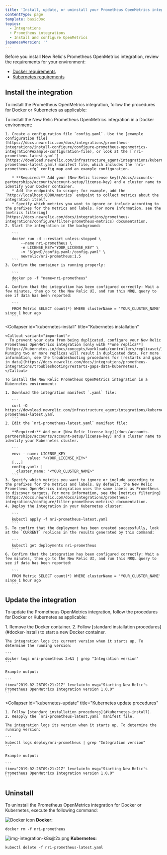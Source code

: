 ```yaml
---
title: 'Install, update, or uninstall your Prometheus OpenMetrics integration'
contentType: page
template: basicDoc
topics:
  - Integrations
  - Prometheus integrations
  - Install and configure OpenMetrics
japaneseVersion: ''
---
```


Before you install New Relic's Prometheus OpenMetrics integration, review the requirements for your environment:

* [Docker requirements](/docs/integrations/prometheus-integrations/get-started/monitor-prometheus-new-relic#OpenMetrics-Compatibility)
* [Kubernetes requirements](/docs/integrations/prometheus-integrations/get-started/monitor-prometheus-new-relic#OpenMetrics-Compatibility)

## Install the integration

To install the Prometheus OpenMetrics integration, follow the procedures for Docker or Kubernetes as applicable:

<CollapserGroup>
  <Collapser
    id="docker-install"
    title="Docker installation"
  >
    To install the New Relic Prometheus OpenMetrics integration in a Docker environment:

    1. Create a configuration file `config.yaml`. Use the [example configuration file](https://docs.newrelic.com/docs/integrations/prometheus-integrations/install-configure/configure-prometheus-openmetrics-integration#example-configuration-file), or look at the [`nri-prometheus-latest.yaml`](https://download.newrelic.com/infrastructure_agent/integrations/kubernetes/nri-prometheus-latest.yaml) manifest file, which includes the `nri-prometheus-cfg` config map and an example configuration.

       * **Required:** Add your [New Relic license key](/docs/accounts-partnerships/accounts/account-setup/license-key) and a cluster name to identify your Docker container.
       * Add the endpoints to scrape; for example, add the `http://localhost:8080/metrics` endpoint to collect metrics about the integration itself.
       * Specify which metrics you want to ignore or include according to the prefixes for the metrics and labels. For more information, see the [metrics filtering](https://docs.newrelic.com/docs/integrations/prometheus-integrations/configure/filter-prometheus-metrics) documentation.
    2. Start the integration in the background:

       ```
       docker run -d --restart unless-stopped \
           --name nri-prometheus \
           -e LICENSE_KEY="YOUR_LICENSE_KEY" \
           -v "$(pwd)/config.yaml:/config.yaml" \
           newrelic/nri-prometheus:1.5
       ```
    3. Confirm the container is running properly:

       ```
       docker ps -f "name=nri-prometheus"
       ```
    4. Confirm that the integration has been configured correctly: Wait a few minutes, then go to the New Relic UI, and run this NRQL query to see if data has been reported:

       ```
       FROM Metric SELECT count(*) WHERE clusterName = 'YOUR_CLUSTER_NAME' since 1 hour ago
       ```
  </Collapser>

  <Collapser
    id="kubernetes-install"
    title="Kubernetes installation"
  >
    <Callout variant="important">
      To prevent your data from being duplicated, configure your New Relic Prometheus OpenMetrics integration [only with **one replica**](https://kubernetes.io/docs/concepts/workloads/controllers/replicaset/). Running two or more replicas will result in duplicated data. For more information, see the troubleshooting procedures for [restarts and gaps in data](https://docs.newrelic.com/docs/integrations/prometheus-integrations/troubleshooting/restarts-gaps-data-kubernetes).
    </Callout>

    To install the New Relic Prometheus OpenMetrics integration in a Kubernetes environment:

    1. Download the integration manifest `.yaml` file:

       ```
       curl -O https://download.newrelic.com/infrastructure_agent/integrations/kubernetes/nri-prometheus-latest.yaml
       ```
    2. Edit the `nri-prometheus-latest.yaml` manifest file:

       **Required:** Add your [New Relic license key](/docs/accounts-partnerships/accounts/account-setup/license-key) and a cluster name to identify your Kubernetes cluster.

       ```
       env: - name: LICENSE_KEY 
              value: "<YOUR_LICENSE_KEY>"
       [...]
       config.yaml: |
         cluster_name: "<YOUR_CLUSTER_NAME>"
       ```
    3. Specify which metrics you want to ignore or include according to the prefixes for the metrics and labels. By default, the New Relic Prometheus OpenMetrics integration uses the same labels as Prometheus to discover targets. For more information, see the [metrics filtering](https://docs.newrelic.com/docs/integrations/prometheus-integrations/configure/filter-prometheus-metrics) documentation.
    4. Deploy the integration in your Kubernetes cluster:

       ```
       kubectl apply -f nri-prometheus-latest.yaml
       ```
    5. To confirm that the deployment has been created successfully, look at the `CURRENT` replicas in the results generated by this command:

       ```
       kubectl get deployments nri-prometheus
       ```
    6. Confirm that the integration has been configured correctly: Wait a few minutes, then go to the New Relic UI, and run this NRQL query to see if data has been reported:

       ```
       FROM Metric SELECT count(*) WHERE clusterName = 'YOUR_CLUSTER_NAME' since 1 hour ago
       ```
  </Collapser>
</CollapserGroup>

## Update the integration

To update the Prometheus OpenMetrics integration, follow the procedures for Docker or Kubernetes as applicable:

<CollapserGroup>
  <Collapser
    id="docker-update"
    title="Docker update procedures"
  >
    1. Remove the Docker container.
    2. Follow [standard installation procedures](#docker-install) to start a new Docker container.

    The integration logs its current version when it starts up. To determine the running version:

    ```
    docker logs nri-prometheus 2>&1 | grep "Integration version"
    ```

    Example output:

    ```
    time="2019-02-26T09:21:21Z" level=info msg="Starting New Relic's Prometheus OpenMetrics Integration version 1.0.0"
    ```
  </Collapser>

  <Collapser
    id="kubernetes-update"
    title="Kubernetes update procedures"
  >
    1. Follow [standard installation procedures](#kubernetes-install).
    2. Reapply the `nri-prometheus-latest.yaml` manifest file.

    The integration logs its version when it starts up. To determine the running version:

    ```
    kubectl logs deploy/nri-prometheus | grep "Integration version"
    ```

    Example output:

    ```
    time="2019-02-26T09:21:21Z" level=info msg="Starting New Relic's Prometheus OpenMetrics Integration version 1.0.0"
    ```
  </Collapser>
</CollapserGroup>

## Uninstall

To uninstall the Prometheus OpenMetrics integration for Docker or Kubernetes, execute the following command:

![Docker icon](./images/docker-logo-crop.png "Docker icon") **Docker:**

```
docker rm -f nri-prometheus
```

![img-integration-k8s@2x.png](./images/img-integration-k8s%402x.png "img-integration-k8s@2x.png") **Kubernetes:**

```
kubectl delete -f nri-prometheus-latest.yaml
```
